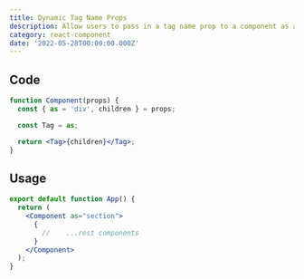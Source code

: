 ```yaml
---
title: Dynamic Tag Name Props
description: Allow users to pass in a tag name prop to a component as a string.
category: react-component
date: '2022-05-28T00:00:00.000Z'
---
```


## Code

```jsx
function Component(props) {
  const { as = 'div', children } = props;

  const Tag = as;

  return <Tag>{children}</Tag>;
}
```

## Usage

```jsx
export default function App() {
  return (
    <Component as="section">
      {
        //    ...rest components
      }
    </Component>
  );
}
```
